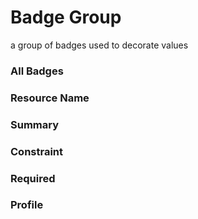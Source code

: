 

<Meta of={Stories}/>

# Badge Group

a group of badges used to decorate values

### All Badges

<Canvas of={Stories.All} sourceState="shown" layout="centered"/>

### Resource Name

<Canvas of={Stories.Resource} sourceState="shown" layout="centered"/>

### Summary

<Canvas of={Stories.Summary} sourceState="shown" layout="centered"/>

### Constraint

<Canvas of={Stories.Constraint} sourceState="shown" layout="centered"/>

### Required

<Canvas of={Stories.Required} sourceState="shown" layout="centered"/>

### Profile

<Canvas of={Stories.Profile} sourceState="shown" layout="centered"/>
